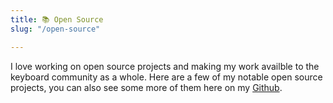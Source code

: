 ```yaml
---
title: 📚 Open Source
slug: "/open-source"

---
```


I love working on open source projects and making my work availble to the keyboard community as a whole. Here are a few of my notable open source projects, you can also see some more of them here on my [Github](https://github.com/carson-wright).
